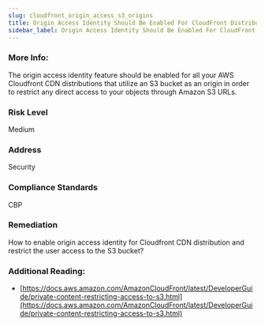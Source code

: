 ```yaml
---
slug: cloudfront_origin_access_s3_origins
title: Origin Access Identity Should Be Enabled For CloudFront Distributions
sidebar_label: Origin Access Identity Should Be Enabled For CloudFront Distributions
---
```


### More Info:

The origin access identity feature should be enabled for all your AWS Cloudfront CDN distributions that utilize an S3 bucket as an origin in order to restrict any direct access to your objects through Amazon S3 URLs.

### Risk Level

Medium

### Address

Security

### Compliance Standards

CBP

### Remediation

How to enable origin access identity for Cloudfront CDN distribution and restrict the user access to the S3 bucket?

### Additional Reading:

- [https://docs.aws.amazon.com/AmazonCloudFront/latest/DeveloperGuide/private-content-restricting-access-to-s3.html](https://docs.aws.amazon.com/AmazonCloudFront/latest/DeveloperGuide/private-content-restricting-access-to-s3.html) 


